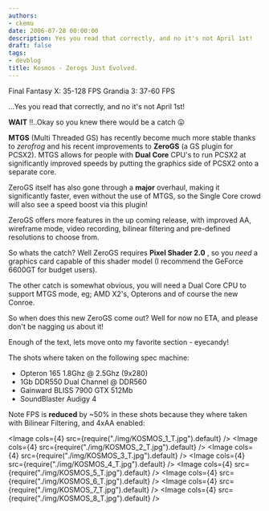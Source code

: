 ```yaml
---
authors:
- ckemu
date: 2006-07-28 00:00:00
description: Yes you read that correctly, and no it's not April 1st!
draft: false
tags:
- devblog
title: Kosmos - Zerogs Just Evolved.
---
```


Final Fantasy X: 35-128 FPS
Grandia 3: 37-60 FPS


...Yes you read that correctly, and no it's not April 1st!

<!-- truncate -->

**WAIT** !!..Okay so you knew there would be a catch
😛

**MTGS** (Multi Threaded GS) has recently become much more stable thanks
to *zerofrog* and his recent improvements to **ZeroGS** (a GS plugin for
PCSX2). MTGS allows for people with **Dual Core** CPU's to run PCSX2 at
significantly improved speeds by putting the graphics side of PCSX2 onto
a separate core.

ZeroGS itself has also gone through a **major** overhaul, making it
significantly faster, even without the use of MTGS, so the Single Core
crowd will also see a speed boost via this plugin!

ZeroGS offers more features in the up coming release, with improved AA,
wireframe mode, video recording, bilinear filtering and pre-defined
resolutions to choose from.

So whats the catch? Well ZeroGS requires **Pixel Shader 2.0** , so you
*need* a graphics card capable of this shader model (I recommend the
GeForce 6600GT for budget users).

The other catch is somewhat obvious, you will need a Dual Core CPU to
support MTGS mode, eg; AMD X2's, Opterons and of course the new
Conroe.

So when does this new ZeroGS come out? Well for now no ETA, and please
don't be nagging us about it!

Enough of the text, lets move onto my favorite section - eyecandy!

The shots where taken on the following spec machine:

-   Opteron 165 1.8Ghz @ 2.5Ghz (9x280)
-   1Gb DDR550 Dual Channel @ DDR560
-   Gainward BLISS 7900 GTX 512Mb
-   SoundBlaster Audigy 4

Note FPS is **reduced** by ~50% in these shots because they where taken
with Bilinear Filtering, and 4xAA enabled:

<Image cols={4} src={require("./img/KOSMOS_1_T.jpg").default} />
<Image cols={4} src={require("./img/KOSMOS_2_T.jpg").default} />
<Image cols={4} src={require("./img/KOSMOS_3_T.jpg").default} />
<Image cols={4} src={require("./img/KOSMOS_4_T.jpg").default} />
<Image cols={4} src={require("./img/KOSMOS_5_T.jpg").default} />
<Image cols={4} src={require("./img/KOSMOS_6_T.jpg").default} />
<Image cols={4} src={require("./img/KOSMOS_7_T.jpg").default} />
<Image cols={4} src={require("./img/KOSMOS_8_T.jpg").default} />

